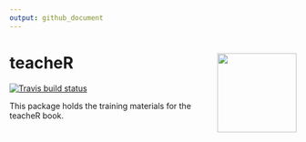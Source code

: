 ```yaml
---
output: github_document
---
```


# teacheR <a href='http://teacher.arawles.co.uk'><img src='man/figures/logo.png' align="right" height="139" /></a>


[![Travis build status](https://travis-ci.org/ARawles/teacheR.svg?branch=master)](https://travis-ci.org/ARawles/teacheR)


This package holds the training materials for the teacheR book.
